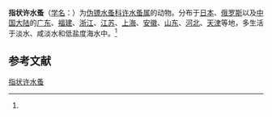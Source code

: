{{Speciesbox
| name = 指状许水蚤
| status = 
| status_system = 
| image = 
| genus = Schmackeria
| species = inopinus
| authority = (Burckhardt, 1913)<ref name='id12427'>{{cite web| url =http://www.bioinfo.cn/db05/BjdwSpecies.php?action=view&id=12427| title =指状许水蚤| work =《中国动物物种编目数据库》| publisher =中国科学院微生物研究所| author =中国科学院动物研究所| accessdate =2009-04-28| deadurl =yes| archiveurl =https://web.archive.org/web/20160305002727/http://www.bioinfo.cn/db05/BjdwSpecies.php?action=view&id=12427| archivedate =2016-03-05}}</ref>
}}

'''指状许水蚤'''（[[学名|学名]]：{{lang|la|''Schmackeria inopinus''}}）为[[伪镖水蚤科|伪镖水蚤科]][[许水蚤属|许水蚤属]]的动物。分布于[[日本|日本]]、[[俄罗斯|俄罗斯]]以及[[中国大陆|中国大陆]]的[[广东|广东]]、[[福建|福建]]、[[浙江|浙江]]、[[江苏|江苏]]、[[上海|上海]]、[[安徽|安徽]]、[[山东|山东]]、[[河北|河北]]、[[天津|天津]]等地，多生活于淡水、咸淡水和低盐度海水中。<ref name='id12427'/>

== 参考文献 ==
{{reflist}}

{{Wikispecies|Schmackeria inopinus}}
{{Taxonbar|from=Q11077721}}

[[Category:许水蚤属|指状许水蚤]]


{{节肢动物小作品}}